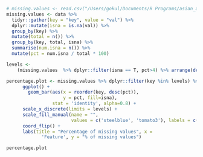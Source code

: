 

```r
# missing.values <- read.csv("/Users/gokul/Documents/R Programs/asian_american_qol/data/missing.csv")
missing.values <- data %>%
  tidyr::gather(key = "key", value = "val") %>%
  dplyr::mutate(isna = is.na(val)) %>%
  group_by(key) %>%
  mutate(total = n()) %>%
  group_by(key, total, isna) %>%
  summarise(num.isna = n()) %>%
  mutate(pct = num.isna / total * 100)

levels <-
    (missing.values  %>% dplyr::filter(isna == T, pct>4) %>% arrange(desc(pct)))$key

percentage.plot <- missing.values %>% dplyr::filter(key %in% levels) %>% 
      ggplot() +
        geom_bar(aes(x = reorder(key, desc(pct)), 
                     y = pct, fill=isna), 
                 stat = 'identity', alpha=0.8) +
      scale_x_discrete(limits = levels) +
      scale_fill_manual(name = "", 
                        values = c('steelblue', 'tomato3'), labels = c("Present", "Missing")) +
      coord_flip() +
      labs(title = "Percentage of missing values", x =
             'Feature', y = "% of missing values")

percentage.plot
```

